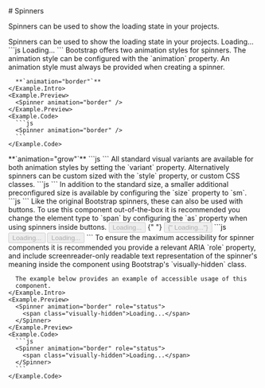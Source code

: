 
<GithubSource name="SpinnerDocs.mdx" />
# Spinners

<p class="lead">
  Spinners can be used to show the loading state in your projects.
</p>

<div class="row gy-5 pt-3">

  <Example>
    <Example.Intro>
      Spinners can be used to show the loading state in your projects.
    </Example.Intro>
    <Example.Preview>
      <Spinner animation="border" role="status">
        <span class="visually-hidden">Loading...</span>
      </Spinner>
    </Example.Preview>
    <Example.Code>
      ```js
      <Spinner animation="border" role="status">
        <span class="visually-hidden">Loading...</span>
      </Spinner>
      ```
    </Example.Code>
  </Example>

  <Example title="Animations">
    <Example.Intro>
      Bootstrap offers two animation styles for spinners. The animation style
      can be configured with the `animation` property. An animation style
      must always be provided when creating a spinner.

      **`animation="border"`**
    </Example.Intro>
    <Example.Preview>
      <Spinner animation="border" />
    </Example.Preview>
    <Example.Code>
      ```js
      <Spinner animation="border" />
      ```
    </Example.Code>
  </Example>

  <Example>
    <Example.Intro>
      **`animation="grow"`**
    </Example.Intro>
    <Example.Preview>
      <Spinner animation="grow" />
    </Example.Preview>
    <Example.Code>
      ```js
      <Spinner animation="grow" />
      ```
    </Example.Code>
  </Example>

  <Example title="Variants">
    <Example.Intro>
      All standard visual variants are available for both animation styles by
      setting the `variant` property. Alternatively spinners can be custom
      sized with the `style` property, or custom CSS classes.
    </Example.Intro>
    <Example.Preview>
      <Spinner animation="border" variant="primary" />
      <Spinner animation="border" variant="secondary" />
      <Spinner animation="border" variant="success" />
      <Spinner animation="border" variant="danger" />
      <Spinner animation="border" variant="warning" />
      <Spinner animation="border" variant="info" />
      <Spinner animation="border" variant="light" />
      <Spinner animation="border" variant="dark" />
      <Spinner animation="grow" variant="primary" />
      <Spinner animation="grow" variant="secondary" />
      <Spinner animation="grow" variant="success" />
      <Spinner animation="grow" variant="danger" />
      <Spinner animation="grow" variant="warning" />
      <Spinner animation="grow" variant="info" />
      <Spinner animation="grow" variant="light" />
      <Spinner animation="grow" variant="dark" />
    </Example.Preview>
    <Example.Code>
      ```js
      <Spinner animation="border" variant="primary" />
      <Spinner animation="border" variant="secondary" />
      <Spinner animation="border" variant="success" />
      <Spinner animation="border" variant="danger" />
      <Spinner animation="border" variant="warning" />
      <Spinner animation="border" variant="info" />
      <Spinner animation="border" variant="light" />
      <Spinner animation="border" variant="dark" />
      <Spinner animation="grow" variant="primary" />
      <Spinner animation="grow" variant="secondary" />
      <Spinner animation="grow" variant="success" />
      <Spinner animation="grow" variant="danger" />
      <Spinner animation="grow" variant="warning" />
      <Spinner animation="grow" variant="info" />
      <Spinner animation="grow" variant="light" />
      <Spinner animation="grow" variant="dark" />
      ```
    </Example.Code>
  </Example>

  <Example title="Sizing">
    <Example.Intro>
      In addition to the standard size, a smaller additional preconfigured
      size is available by configuring the `size` property to `sm`.
    </Example.Intro>
    <Example.Preview>
      <Spinner animation="border" size="sm" />
      <Spinner animation="border" />
      <Spinner animation="grow" size="sm" />
      <Spinner animation="grow" />
    </Example.Preview>
    <Example.Code>
      ```js
      <Spinner animation="border" size="sm" />
      <Spinner animation="border" />
      <Spinner animation="grow" size="sm" />
      <Spinner animation="grow" />
      ```
    </Example.Code>
  </Example>

  <Example title="Buttons">
    <Example.Intro>
      Like the original Bootstrap spinners, these can also be used with
      buttons. To use this component out-of-the-box it is recommended you
      change the element type to `span` by configuring the `as` property when
      using spinners inside buttons.
    </Example.Intro>
    <Example.Preview>
      <Button variant="primary" disabled>
        <Spinner
          as="span"
          animation="border"
          size="sm"
          role="status"
          aria-hidden="true"
        />
        <span class="visually-hidden">Loading...</span>
      </Button>
      {" "}
      <Button variant="primary" disabled>
        <Spinner
          as="span"
          animation="grow"
          size="sm"
          role="status"
          aria-hidden="true"/>
          {" Loading..."}
        </Button>
    </Example.Preview>
    <Example.Code>
      ```js
      <Button variant="primary" disabled>
        <Spinner
          as="span"
          animation="border"
          size="sm"
          role="status"
          aria-hidden="true"
        />
        <span class="visually-hidden">Loading...</span>
      </Button>
      <Button variant="primary" disabled>
        <Spinner
          as="span"
          animation="grow"
          size="sm"
          role="status"
          aria-hidden="true"
        /> 
        Loading...
      </Button>
      ```
    </Example.Code>
  </Example>

  <Example title="Accessibility">
    <Example.Intro>
      To ensure the maximum accessibility for spinner components it is
      recommended you provide a relevant ARIA `role` property,
      and include screenreader-only readable text representation of the
      spinner's meaning inside the component using Bootstrap's `visually-hidden`
      class.

      The example below provides an example of accessible usage of this
      component.
    </Example.Intro>
    <Example.Preview>
      <Spinner animation="border" role="status">
        <span class="visually-hidden">Loading...</span>
      </Spinner>
    </Example.Preview>
    <Example.Code>
      ```js
      <Spinner animation="border" role="status">
        <span class="visually-hidden">Loading...</span>
      </Spinner>
      ```
    </Example.Code>
  </Example>


  <SpinnerApi />
</div>
